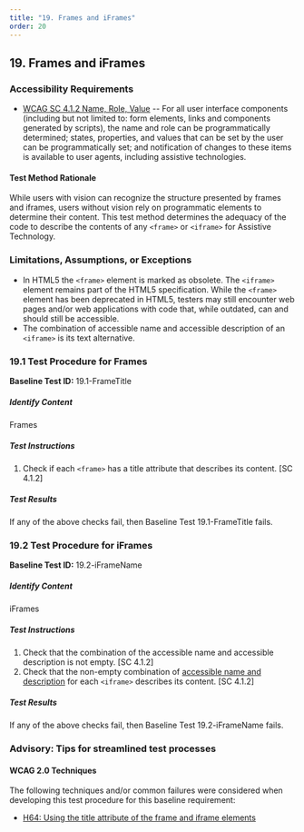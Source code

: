 ```yaml
---
title: "19. Frames and iFrames"
order: 20
---
```

## 19. Frames and iFrames

### Accessibility Requirements

-   [WCAG SC 4.1.2 Name, Role, Value](https://www.w3.org/TR/UNDERSTANDING-WCAG20/ensure-compat-rsv.html) -- For all user interface components (including but not limited to: form elements, links and components generated by scripts), the name and role can be programmatically determined; states, properties, and values that can be set by the user can be programmatically set; and notification of changes to these items is available to user agents, including assistive technologies.

#### Test Method Rationale
While users with vision can recognize the structure presented by frames and iframes, users without vision rely on programmatic elements to determine their content. This test method determines the adequacy of the code to describe the contents of any `<frame>` or `<iframe>` for Assistive Technology.

### Limitations, Assumptions, or Exceptions

-   In HTML5 the `<frame>` element is marked as obsolete. The `<iframe>` element remains part of the HTML5 specification. While the `<frame>` element has been deprecated in HTML5, testers may still encounter web pages and/or web applications with code that, while outdated, can and should still be accessible.
-   The combination of accessible name and accessible description of an `<iframe>` is its text alternative.

### 19.1 Test Procedure for Frames

**Baseline Test ID:** 19.1-FrameTitle

##### Identify Content
<p id="1IC">Frames</p>

##### Test Instructions
<ol id="1TI">
    <li id="1TI-1">Check if each <code>&lt;frame&gt;</code> has a title attribute that describes its content. [SC 4.1.2]</li>
</ol>

##### Test Results
<p id="1TR">If any of the above checks fail, then Baseline Test 19.1-FrameTitle fails.</p>

### 19.2 Test Procedure for iFrames

**Baseline Test ID:** 19.2-iFrameName

##### Identify Content
<p id="2IC">iFrames</p>

##### Test Instructions
<ol id="2TI">
    <li id="2TI-1">Check that the combination of the accessible name and accessible description is not empty. [SC 4.1.2]</li>
    <li id="2TI-2">Check that the non-empty combination of <a href="https://www.w3.org/TR/html-aam-1.0/#iframe-element" target="_blank" rel="noopener">accessible name and description</a> for each <code>&lt;iframe&gt;</code> describes its content. [SC 4.1.2]</li>
</ol>

##### Test Results
<p id="2TR">If any of the above checks fail, then Baseline Test 19.2-iFrameName fails.</p>

### Advisory: Tips for streamlined test processes

#### WCAG 2.0 Techniques
The following techniques and/or common failures were considered when developing this test procedure for this baseline requirement:
-   [H64: Using the title attribute of the frame and iframe elements](https://www.w3.org/TR/WCAG20-TECHS/H64.html)

